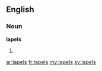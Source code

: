 ==English==

===Noun===
'''lapels'''

# {{plural of|[[lapel]]}}

[[ar:lapels]]
[[fr:lapels]]
[[my:lapels]]
[[sv:lapels]]